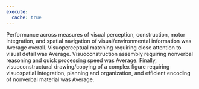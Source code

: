 ```yaml
---
execute:
  cache: true
---
```


Performance across measures of visual perception, construction, motor
integration, and spatial navigation of visual/environmental information was
Average overall. Visuoperceptual matching requiring close attention to visual
detail was Average. Visuoconstruction assembly requiring nonverbal reasoning and
quick processing speed was Average. Finally, visuoconstructural drawing/copying
of a complex figure requiring visuospatial integration, planning and
organization, and efficient encoding of nonverbal material was Average.

<!-- glue -->
